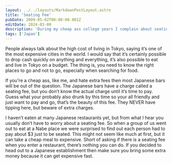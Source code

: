 ```yaml
---
layout: ../../layouts/MarkdownPostLayout.astro
title: 'Seating Fee'
pubDate: 2009-05-02T00:00:00.001Z
editDate: 2024-03-09
description: 'During my cheap ass college years I complain about seating charges at Japanese restaurants.'
tags: ['Japan']
---
```


People always talk about the high cost of living in Tokyo, saying it’s one of the most expensive cities in the world. I would say that it’s certainly possible to drop cash quickly on anything and everything, it’s also possible to eat and live in Tokyo on a budget. The thing is, you need to know the right places to go and not to go, especially when searching for food.

If you're a cheap ass, like me, and hate extra fees then most Japanese bars will be out of the question. The Japanese bars have a charge called a seating fee, but you don’t know the actual charge until it’s time to pay. Guess what your probably also drunk by this time so your all friendly and just want to pay and go, that’s the beauty of this fee. They NEVER have tipping here, but beware of extra charges.

I haven’t eaten at many Japanese restaurants yet, but from what I hear you usually don’t have to worry about a seating fee. So when a group of us went out to eat at a Nabe place we were surprised to find out each person had to pay about $3 just to be seated. This might not seem like much at first, but it can take a cheap meal to expensive. Short of asking if there is a seating fee when you enter a restaurant, there’s nothing you can do. If you decided to head out to a Japanese establishment then make sure you bring some extra money because it can get expensive fast.

